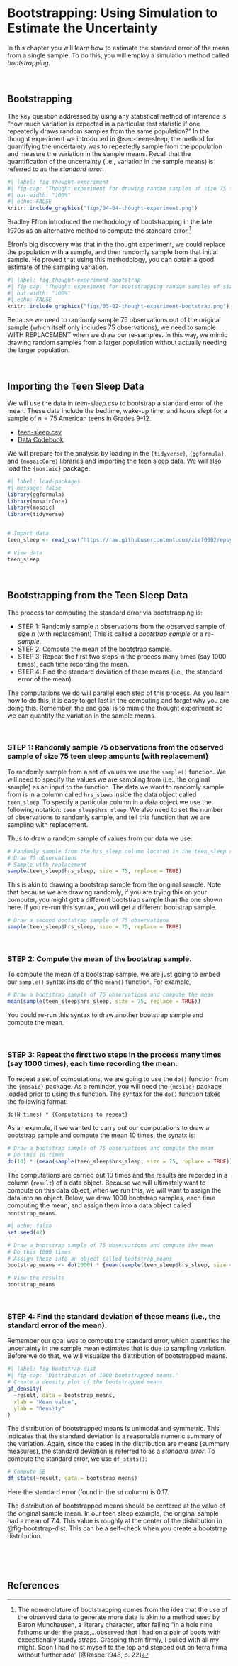 # Bootstrapping: Using Simulation to Estimate the Uncertainty {#sec-bootstrap}

In this chapter you will learn how to estimate the standard error of the mean from a single sample. To do this, you will employ a simulation method called *bootstrapping*.    


<br />


## Bootstrapping

The key question addressed by using any statistical method of inference is "how much variation is expected in a particular test statistic if one repeatedly draws random samples from the same population?" In the thought experiment we introduced in @sec-teen-sleep, the method for quantifying the uncertainty was to repeatedly sample from the population and measure the variation in the sample means. Recall that the quantification of the uncertainty (i.e., variation in the sample means) is referred to as the *standard error*.


```r
#| label: fig-thought-experiment
#| fig-cap: "Thought experiment for drawing random samples of size 75 from the population to obtain different samples. The average amount of sleep per night is computed for each sample drawn."
#| out-width: "100%"
#| echo: FALSE
knitr::include_graphics("figs/04-04-thought-experiment.png")
```

Bradley Efron introduced the methodology of bootstrapping in the late 1970s as an alternative method to compute the standard error.^[The nomenclature of bootstrapping comes from the idea that the use of the observed data to generate more data is akin to a method used by Baron Munchausen, a literary character, after falling "in a hole nine fathoms under the grass,...observed that I had on a pair of boots with exceptionally sturdy straps. Grasping them firmly, I pulled with all my might. Soon I had hoist myself to the top and stepped out on terra firma without further ado" [@Raspe:1948, p. 22]] 

Efron’s big discovery was that in the thought experiment, we could replace the population with a sample, and then randomly sample from that initial sample. He proved that using this methodology, you can obtain a good estimate of the sampling variation. 

```r
#| label: fig-thought-experiment-bootstrap
#| fig-cap: "Thought experiment for bootstrapping random samples of size 75 from the original sample of 75 students' sleep times to obtain different samples. The average amount of sleep per night is computed for each re-sample drawn."
#| out-width: "100%"
#| echo: FALSE
knitr::include_graphics("figs/05-02-thought-experiment-bootstrap.png")
```

Because we need to randomly sample 75 observations out of the original sample (which itself only includes 75 observations), we need to sample WITH REPLACEMENT when we draw our re-samples. In this way, we mimic drawing random samples from a larger population without actually needing the larger population.

<br />


## Importing the Teen Sleep Data

We will use the data in *teen-sleep.csv* to bootstrap a standard error of the mean. These data include the bedtime, wake-up time, and hours slept for a sample of $n=75$ American teens in Grades 9--12. 

- [teen-sleep.csv](https://raw.githubusercontent.com/zief0002/epsy-5261/main/data/teen-sleep.csv)
- [Data Codebook](http://zief0002.github.io/epsy-5261/codebooks/teen-sleep.html)

We will prepare for the analysis by loading in the `{tidyverse}`, `{ggformula}`, and `{mosaicCore}` libraries and importing the teen sleep data. We will also load the `{mosiaic}` package.

```r
#| label: load-packages
#| message: false
library(ggformula)
library(mosaicCore)
library(mosaic)
library(tidyverse)


# Import data
teen_sleep <- read_csv("https://raw.githubusercontent.com/zief0002/epsy-5261/main/data/teen-sleep.csv")

# View data
teen_sleep
```

<br />


## Bootstrapping from the Teen Sleep Data

The process for computing the standard error via bootstrapping is:

- STEP 1: Randomly sample *n* observations from the observed sample of size *n* (with replacement) This is called a *bootstrap sample* or a *re-sample*.
- STEP 2: Compute the mean of the bootstrap sample.
- STEP 3: Repeat the first two steps in the process many times (say 1000 times), each time recording the mean.
- STEP 4: Find the standard deviation of these means (i.e., the standard error of the mean).


The computations we do will parallel each step of this process. As you learn how to do this, it is easy to get lost in the computing and forget why you are doing this. Remember, the end goal is to mimic the thought experiment so we can quantify the variation in the sample means.

<br />


### STEP 1: Randomly sample 75 observations from the observed sample of size 75 teen sleep amounts (with replacement)

To randomly sample from a set of values we use the `sample()` function. We will need to specify the values we are sampling from (i.e., the original sample) as an input to the function. The data we want to randomly sample from is in a column called `hrs_sleep` inside the data object called `teen_sleep`. To specify a particular column in a data object we use the following notation: `teen_sleep$hrs_sleep`. We also need to set the number of observations to randomly sample, and tell this function that we are sampling with replacement.

Thus to draw a random sample of values from our data we use:

```r
# Randomly sample from the hrs_sleep column located in the teen_sleep data object
# Draw 75 observations
# Sample with replacement
sample(teen_sleep$hrs_sleep, size = 75, replace = TRUE)
```

This is akin to drawing a bootstrap sample from the original sample. Note that because we are drawing randomly, if you are trying this on your computer, you might get a different bootstrap sample than the one shown here. If you re-run this syntax, you will get a different bootstrap sample.

```r
# Draw a second bootstrap sample of 75 observations
sample(teen_sleep$hrs_sleep, size = 75, replace = TRUE)
```

<br />


### STEP 2: Compute the mean of the bootstrap sample.

To compute the mean of a bootstrap sample, we are just going to embed our `sample()` syntax inside of the `mean()` function. For example,

```r
# Draw a bootstrap sample of 75 observations and compute the mean
mean(sample(teen_sleep$hrs_sleep, size = 75, replace = TRUE))
```

You could re-run this syntax to draw another bootstrap sample and compute the mean.


<br />


### STEP 3: Repeat the first two steps in the process many times (say 1000 times), each time recording the mean.

To repeat a set of computations, we are going to use the `do()` function from the `{mosaic}` package. As a reminder, you will need the `{mosiac}` package loaded prior to using this function. The syntax for the `do()` function takes the following format:

```
do(N times) * {Computations to repeat}
```

As an example, if we wanted to carry out our computations to draw a bootstrap sample and compute the mean 10 times, the synatx is:

```r
# Draw a bootstrap sample of 75 observations and compute the mean
# Do this 10 times 
do(10) * {mean(sample(teen_sleep$hrs_sleep, size = 75, replace = TRUE))}
```

The computations are carried out 10 times and the results are recorded in a column (`result`) of a data object. Because we will ultimately want to compute on this data object, when we run this, we will want to assign the data into an object. Below, we draw 1000 bootstrap samples, each time computing the mean, and assign them into a data object called `bootstrap_means`.

```r
#| echo: false
set.seed(42)
```

```r
# Draw a bootstrap sample of 75 observations and compute the mean
# Do this 1000 times 
# Assign these into an object called bootstrap_means
bootstrap_means <- do(1000) * {mean(sample(teen_sleep$hrs_sleep, size = 75, replace = TRUE))}

# View the results
bootstrap_means
```

<br />


### STEP 4: Find the standard deviation of these means (i.e., the standard error of the mean).

Remember our goal was to compute the standard error, which quantifies the uncertainty in the sample mean estimates that is due to sampling variation. Before we do that, we will visualize the distribution of bootstrapped means.

```r
#| label: fig-bootstrap-dist
#| fig-cap: "Distribution of 1000 bootstrapped means."
# Create a density plot of the bootstrapped means
gf_density(
  ~result, data = bootstrap_means,
  xlab = "Mean value",
  ylab = "Density"
)
```

The distribution of bootstrapped means is unimodal and symmetric. This indicates that the standard deviation is a reasonable numeric summary of the variation. Again, since the cases in the distribution are means (summary measures), the standard deviation is referred to as a *standard error*. To compute the standard error, we use `df_stats()`:

```r
# Compute SE
df_stats(~result, data = bootstrap_means)
```

Here the standard error (found in the `sd` column) is 0.17.

:::protip
The distribution of bootstrapped means should be centered at the value of the original sample mean. In our teen sleep example, the original sample had a mean of 7.4. This value is roughly at the center of the distribution in @fig-bootstrap-dist. This can be a self-check when you create a bootstrap distribution.
:::

<br />


<!-- ## Some Mathematical Notation -->

<!-- Because researchers often use mathematics to communicate in their work, it is important learn some of the notation that is commonly used. This will also make it easier to communicate as you present and publish your own work.  -->


<br />


## References

